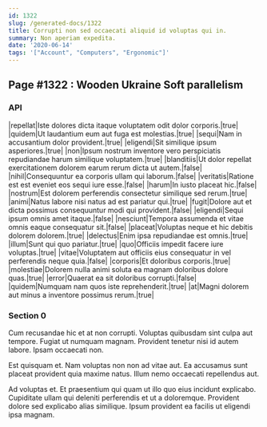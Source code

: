```yaml
---
id: 1322
slug: /generated-docs/1322
title: Corrupti non sed occaecati aliquid id voluptas qui in.
summary: Non aperiam expedita.
date: '2020-06-14'
tags: '["Account", "Computers", "Ergonomic"]'
---
```


## Page #1322 : Wooden Ukraine Soft parallelism
### API

|repellat|Iste dolores dicta itaque voluptatem odit dolor corporis.|true|
|quidem|Ut laudantium eum aut fuga est molestias.|true|
|sequi|Nam in accusantium dolor provident.|true|
|eligendi|Sit similique ipsum asperiores.|true|
|non|Ipsum nostrum inventore vero perspiciatis repudiandae harum similique voluptatem.|true|
|blanditiis|Ut dolor repellat exercitationem dolorem earum rerum dicta ut autem.|false|
|nihil|Consequuntur ea corporis ullam qui laborum.|false|
|veritatis|Ratione est est eveniet eos sequi iure esse.|false|
|harum|In iusto placeat hic.|false|
|nostrum|Est dolorem perferendis consectetur similique sed rerum.|true|
|animi|Natus labore nisi natus ad est pariatur qui.|true|
|fugit|Dolore aut et dicta possimus consequuntur modi qui provident.|false|
|eligendi|Sequi ipsum omnis amet itaque.|false|
|nesciunt|Tempora assumenda et vitae omnis eaque consequatur sit.|false|
|placeat|Voluptas neque et hic debitis dolorem dolorem.|true|
|delectus|Enim ipsa repudiandae est omnis.|true|
|illum|Sunt qui quo pariatur.|true|
|quo|Officiis impedit facere iure voluptas.|true|
|vitae|Voluptatem aut officiis eius consequatur in vel perferendis neque quia.|false|
|corporis|Et doloribus corporis.|true|
|molestiae|Dolorem nulla animi soluta ea magnam doloribus dolore quas.|true|
|error|Quaerat ea sit doloribus corrupti.|false|
|quidem|Numquam nam quos iste reprehenderit.|true|
|at|Magni dolorem aut minus a inventore possimus rerum.|true|




### Section 0
Cum recusandae hic et at non corrupti. Voluptas quibusdam sint culpa aut tempore. Fugiat ut numquam magnam. Provident tenetur nisi id autem labore. Ipsam occaecati non.
 Est quisquam et. Nam voluptas non non ad vitae aut. Ea accusamus sunt placeat provident quia maxime natus. Illum nemo occaecati repellendus aut.
 Ad voluptas et. Et praesentium qui quam ut illo quo eius incidunt explicabo. Cupiditate ullam qui deleniti perferendis et ut a doloremque. Provident dolore sed explicabo alias similique. Ipsum provident ea facilis ut eligendi ipsa magnam.

